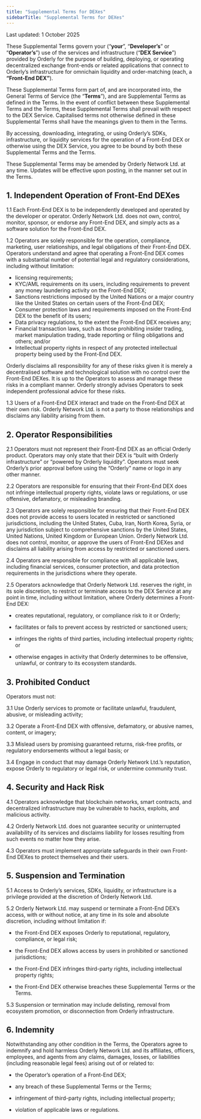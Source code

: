 ```yaml
---
title: "Supplemental Terms for DEXes"
sidebarTitle: "Supplemental Terms for DEXes"
---
```


Last updated: 1 October 2025

These Supplemental Terms govern your (“**your**”, “**Developer’s**” or “**Operator’s**”) use of the services and infrastructure (“**DEX Service**”) provided by Orderly for the purpose of building, deploying, or operating decentralized exchange front-ends or related applications that connect to Orderly’s infrastructure for omnichain liquidity and order-matching (each, a **“Front-End DEX”**).

These Supplemental Terms form part of, and are incorporated into, the General Terms of Service (the “**Terms**”), and are Supplemental Terms as defined in the Terms. In the event of conflict between these Supplemental Terms and the Terms, these Supplemental Terms shall prevail with respect to the DEX Service.  Capitalised terms not otherwise defined in these Supplemental Terms shall have the meanings given to them in the Terms.

By accessing, downloading, integrating, or using Orderly’s SDKs, infrastructure, or liquidity services for the operation of a Front-End DEX or otherwise using the DEX Service, you agree to be bound by both these Supplemental Terms and the Terms.

These Supplemental Terms may be amended by Orderly Network Ltd. at any time. Updates will be effective upon posting, in the manner set out in the Terms.

## **1\. Independent Operation of Front-End DEXes**

1.1 Each Front-End DEX is to be independently developed and operated by the developer or operator. Orderly Network Ltd. does not own, control, monitor, sponsor, or endorse any Front-End DEX, and simply acts as a software solution for the Front-End DEX.

1.2 Operators are solely responsible for the operation, compliance, marketing, user relationships, and legal obligations of their Front-End DEX.  Operators understand and agree that operating a Front-End DEX comes with a substantial number of potential legal and regulatory considerations, including without limitation:

* licensing requirements;  
* KYC/AML requirements on its users, including requirements to prevent any money laundering activity on the Front-End DEX;  
* Sanctions restrictions imposed by the United Nations or a major country like the United States on certain users of the Front-End DEX;  
* Consumer protection laws and requirements imposed on the Front-End DEX to the benefit of its users;  
* Data privacy regulations, to the extent the Front-End DEX receives any;  
* Financial transaction laws, such as those prohibiting insider trading, market manipulation trading, trade reporting or filing obligations and others; and/or  
* Intellectual property rights in respect of any protected intellectual property being used by the Front-End DEX.

Orderly disclaims all responsibility for any of these risks given it is merely a decentralised software and technological solution with no control over the Front-End DEXes.  It is up to the Operators to assess and manage these risks in a compliant manner.  Orderly strongly advises Operators to seek independent professional advice for these risks. 

1.3 Users of a Front-End DEX interact and trade on the Front-End DEX at their own risk. Orderly Network Ltd. is not a party to those relationships and disclaims any liability arising from them.

## **2\. Operator Responsibilities**

2.1 Operators must not represent their Front-End DEX as an official Orderly product. Operators may only state that their DEX is “built with Orderly infrastructure” or “powered by Orderly liquidity”.  Operators must seek Orderly’s prior approval before using the “Orderly” name or logo in any other manner.

2.2 Operators are responsible for ensuring that their Front-End DEX does not infringe intellectual property rights, violate laws or regulations, or use offensive, defamatory, or misleading branding.

2.3 Operators are solely responsible for ensuring that their Front-End DEX does not provide access to users located in restricted or sanctioned jurisdictions, including the United States, Cuba, Iran, North Korea, Syria, or any jurisdiction subject to comprehensive sanctions by the United States, United Nations, United Kingdom or European Union. Orderly Network Ltd. does not control, monitor, or approve the users of Front-End DEXes and disclaims all liability arising from access by restricted or sanctioned users.

2.4 Operators are responsible for compliance with all applicable laws, including financial services, consumer protection, and data protection requirements in the jurisdictions where they operate.

2.5 Operators acknowledge that Orderly Network Ltd. reserves the right, in its sole discretion, to restrict or terminate access to the DEX Service at any point in time, including without limitation, where Orderly determines a Front-End DEX:

* creates reputational, regulatory, or compliance risk to it or Orderly;

* facilitates or fails to prevent access by restricted or sanctioned users;

* infringes the rights of third parties, including intellectual property rights; or

* otherwise engages in activity that Orderly determines to be offensive, unlawful, or contrary to its ecosystem standards.

## **3\. Prohibited Conduct**

Operators must not:

3.1 Use Orderly services to promote or facilitate unlawful, fraudulent, abusive, or misleading activity;

3.2 Operate a Front-End DEX with offensive, defamatory, or abusive names, content, or imagery;

3.3 Mislead users by promising guaranteed returns, risk-free profits, or regulatory endorsements without a legal basis; or

3.4 Engage in conduct that may damage Orderly Network Ltd.’s reputation, expose Orderly to regulatory or legal risk, or undermine community trust.

## **4\. Security and Hack Risk**

4.1 Operators acknowledge that blockchain networks, smart contracts, and decentralized infrastructure may be vulnerable to hacks, exploits, and malicious activity.

4.2 Orderly Network Ltd. does not guarantee security or uninterrupted availability of its services and disclaims liability for losses resulting from such events no matter how they arise.

4.3 Operators must implement appropriate safeguards in their own Front-End DEXes to protect themselves and their users.

## **5\. Suspension and Termination**

5.1 Access to Orderly’s services, SDKs, liquidity, or infrastructure is a privilege provided at the discretion of Orderly Network Ltd.

5.2 Orderly Network Ltd. may suspend or terminate a Front-End DEX’s access, with or without notice, at any time in its sole and absolute discretion, including without limitation if:

* the Front-End DEX exposes Orderly to reputational, regulatory, compliance, or legal risk;

* the Front-End DEX allows access by users in prohibited or sanctioned jurisdictions;

* the Front-End DEX infringes third-party rights, including intellectual property rights;

* the Front-End DEX otherwise breaches these Supplemental Terms or the Terms.

5.3 Suspension or termination may include delisting, removal from ecosystem promotion, or disconnection from Orderly infrastructure.

## **6\. Indemnity**

Notwithstanding any other condition in the Terms, the Operators agree to indemnify and hold harmless Orderly Network Ltd. and its affiliates, officers, employees, and agents from any claims, damages, losses, or liabilities (including reasonable legal fees) arising out of or related to:

* the Operator’s operation of a Front-End DEX;

* any breach of these Supplemental Terms or the Terms;

* infringement of third-party rights, including intellectual property;

* violation of applicable laws or regulations.

